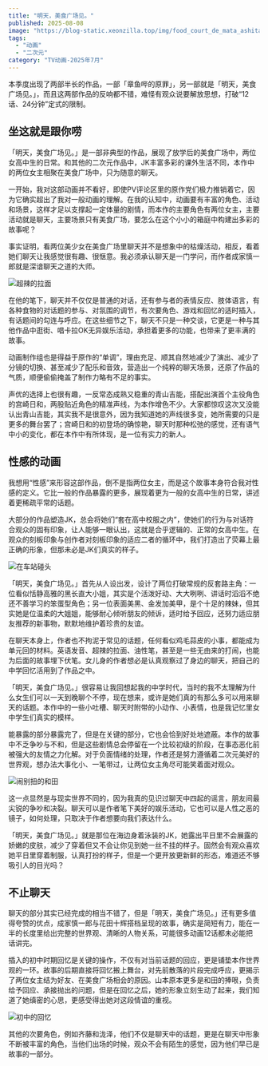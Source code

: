 ```yaml
---
title: "明天，美食广场见。"
published: 2025-08-08
image: "https://blog-static.xeonzilla.top/img/food_court_de_mata_ashita/cover.avif"
tags: 
  - "动画"
  - "二次元"
category: "TV动画-2025年7月"
---
```

本季度出现了两部半长的作品，一部「章鱼哔的原罪」，另一部就是「明天，美食广场见。」，而且这两部作品的反响都不错，难怪有观众说要解放思想，打破“12话、24分钟”定式的限制。

## 坐这就是跟你唠
「明天，美食广场见。」是一部非典型的作品，展现了放学后的美食广场中，两位女高中生的日常。和其他的二次元作品中，JK丰富多彩的课外生活不同，本作中的两位女主相聚在美食广场中，只为随意的聊天。

一开始，我对这部动画并不看好，即使PV评论区里的原作党们极力推销着它，因为它确实超出了我对一般动画的理解。在我的认知中，动画要有丰富的角色、活动和场景，这样才足以支撑起一定体量的剧情，而本作的主要角色有两位女主，主要活动就是聊天，主要场景只有美食广场，要怎么在这个小小的箱庭中构建出多彩的故事呢？

事实证明，看两位美少女在美食广场里聊天并不是想象中的枯燥活动，相反，看着她们聊天让我感觉很有趣、很惬意。我必须承认聊天是一门学问，而作者成家慎一郎就是深谙聊天之道的大师。

![超辣的拉面](https://blog-static.xeonzilla.top/img/food_court_de_mata_ashita/01.avif "超辣的拉面")

在他的笔下，聊天并不仅仅是普通的对话，还有参与者的表情反应、肢体语言，有各种食物的对话题的参与、对氛围的调节，有次要角色、游戏和回忆的适时插入，有话题间的勾连与呼应。在这些细节之下，聊天不只是一种交谈，它更是一种与其他作品中逛街、唱卡拉OK无异娱乐活动，承担着更多的功能，也带来了更丰满的故事。

动画制作组也是得益于原作的“单调”，理由充足、顺其自然地减少了演出、减少了分镜的切换、甚至减少了配乐和音效，营造出一个纯粹的聊天场景，还原了作品的气质，顺便偷偷掩盖了制作力略有不足的事实。

声优的选择上也很有趣，一反常态成熟又稳重的青山吉能，搭配出演首个主役角色的宫崎日和，两股贴近角色的精准声线，为本作增色不少。大家都惊叹这次又没能认出青山吉能，其实我不是很意外，因为我知道她的声线很多变，她所需要的只是更多的舞台罢了；宫崎日和的初登场的确惊艳，聊天时那种松弛的感觉，还有语气中小的变化，都在本作中有所体现，是一位有实力的新人。

## 性感的动画
我想用“性感”来形容这部作品，倒不是指两位女主，而是这个故事本身符合我对性感的定义。它比一般的作品暴露的更多，展现着更为一般的女高中生的日常，讲述着更稀疏平常的话题。

大部分的作品塑造JK，总会将她们“套在高中校服之内”，使她们的行为与对话符合观众的固有印象，让人能够一眼认出，这就是合乎逻辑的、正常的女高中生。在观众的刻板印象与创作者对刻板印象的适应二者的循环中，我们打造出了荧幕上最正确的形象，但那未必是JK们真实的样子。

![在车站碰头](https://blog-static.xeonzilla.top/img/food_court_de_mata_ashita/02.avif "在车站碰头")

「明天，美食广场见。」首先从人设出发，设计了两位打破常规的反套路主角：一位看似恬静高雅的黑长直大小姐，其实是个活泼好动、大大咧咧、讲话时滔滔不绝还不善学习的笨蛋型角色；另一位表面美黑、金发加美甲，是个十足的辣妹，但其实她是位温柔的大姐姐，能够耐心倾听朋友的倾诉，适时给予回应，还努力适应朋友推荐的新事物，默默地维护着珍贵的友谊。

在聊天本身上，作者也不拘泥于常见的话题，任何看似鸡毛蒜皮的小事，都能成为单元回的材料。英语发音、超辣的拉面、油性笔，甚至是一些无由来的打闹，也能为后面的故事埋下伏笔。女儿身的作者想必是认真观察过了身边的聊天，把自己的中学回忆活用到了作品之中。

「明天，美食广场见。」很容易让我回想起我的中学时代，当时的我不太理解为什么女生们可以一天到晚聊个不停，现在想来，或许是她们真的有那么多可以用来聊天的话题。本作中的一些小吐槽、聊天时附带的小动作、小表情，也是我记忆里女中学生们真实的模样。

能暴露的部分暴露完了，但是在关键的部分，它也会恰到好处地遮蔽。本作的故事中不乏争吵与不和，但是这些剧情总会停留在一个比较初级的阶段，在事态恶化前被强大的友情之力化解。对于负面情绪的处理，作者还是努力遵循着二次元美好的世界观，想办法大事化小、一笔带过，让两位女主角尽可能笑着面对观众。

![闹别扭的和田](https://blog-static.xeonzilla.top/img/food_court_de_mata_ashita/03.avif "闹别扭的和田")

这一点显然是与现实世界不同的，因为我真的见识过聊天中四起的谣言，朋友间最尖锐的争吵和决裂。聊天可以是作者笔下美好的娱乐活动，它也可以是人性之恶的镜子，如何处理，只取决于作者想要向我们表达什么。

「明天，美食广场见。」就是那位在海边身着泳装的JK，她露出平日里不会展露的娇嫩的皮肤，减少了穿着但又不会让你见到她一丝不挂的样子。固然会有观众喜欢她平日里穿着制服，认真打扮的样子，但是一个更开放更新鲜的形态，难道还不够吸引人的目光吗？

## 不止聊天
聊天的部分其实已经完成的相当不错了，但是「明天，美食广场见。」还有更多值得夸赞的优点，成家慎一郎与花田十辉搭档呈现的故事，确实是简短有力，能在一半的长度里给出完整的世界观、清晰的人物关系，可能很多动画12话都未必能把话讲完。

插入的初中时期回忆是关键的操作，不仅有对当前话题的回应，更是铺垫本作世界观的一环。故事的后期直接将回忆搬上舞台，对先前散落的片段完成呼应，更揭示了两位女主结为好友、在美食广场相会的原因。山本原本更多是和田的捧哏，负责给予回应、承接抛出的问题，但是在回忆之后，她的形象立刻生动了起来，我们知道了她缜密的心思，更感受得出她对这段情谊的重视。

![初中的回忆](https://blog-static.xeonzilla.top/img/food_court_de_mata_ashita/04.avif "初中的回忆")

其他的次要角色，例如齐藤和泷泽，他们不仅是聊天中的话题，更是在聊天中形象不断被丰富的角色，当他们出场的时候，观众不会有陌生的感觉，因为他们早已是故事的一部分。